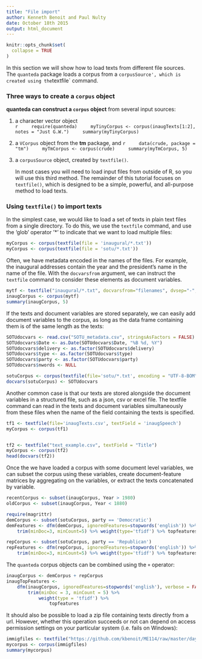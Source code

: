 ```yaml
---
title: "File import"
author: Kenneth Benoit and Paul Nulty
date: October 18th 2015
output: html_document
---
```


```r
knitr::opts_chunk$set(
  collapse = TRUE
)
```

In this section we will show how to load texts from different file sources. The `quanteda` package loads a corpus from a `corpusSource', which is created using the `textfile` command.

### Three ways to create a `corpus` object

**quanteda can construct a `corpus` object** from several input sources:

1.  a character vector object  
    ```r
    require(quanteda)
    myTinyCorpus <- corpus(inaugTexts[1:2], notes = "Just G.W.")
    summary(myTinyCorpus)
    ```
    
2.  a `VCorpus` object from the **tm** package, and
    ```r
    data(crude, package = "tm")
    myTmCorpus <- corpus(crude)
    summary(myTmCorpus, 5)
    ```

3.  a `corpusSource` object, created by `textfile()`.

    In most cases you will need to load input files from outside of R, so you will use this third method.  The remainder of this tutorial focuses on `textfile()`, which is designed to be a simple, powerful, and all-purpose method to load texts.

### Using `textfile()` to import texts

In the simplest case, we would like to load a set of texts in plain text files from a single directory. To do this, we use the `textfile` command, and use the 'glob' operator '*' to indicate that we want to load multiple files:

```r
myCorpus <- corpus(textfile(file = 'inaugural/*.txt'))
myCorpus <- corpus(textfile(file = 'sotu/*.txt'))
```

Often, we have metadata encoded in the names of the files. For example, the inaugural addresses contain the year and the president's name in the name of the file. With the `docvarsfrom` argument, we can instruct the `textfile` command to consider these elements as document variables.

```r
mytf <- textfile("inaugural/*.txt", docvarsfrom="filenames", dvsep="-", docvarnames=c("Year", "President"))
inaugCorpus <- corpus(mytf)
summary(inaugCorpus, 5)
```

If the texts and document variables are stored separately, we can easily add document variables to the corpus, as long as the data frame containing them is of the same length as the texts:

```r
SOTUdocvars <- read.csv("SOTU_metadata.csv", stringsAsFactors = FALSE)
SOTUdocvars$Date <- as.Date(SOTUdocvars$Date, "%B %d, %Y")
SOTUdocvars$delivery <- as.factor(SOTUdocvars$delivery)
SOTUdocvars$type <- as.factor(SOTUdocvars$type)
SOTUdocvars$party <- as.factor(SOTUdocvars$party)
SOTUdocvars$nwords <- NULL

sotuCorpus <- corpus(textfile(file='sotu/*.txt', encoding = "UTF-8-BOM"))
docvars(sotuCorpus) <- SOTUdocvars
```

Another common case is that our texts are stored alongside the document variables in a structured file, such as a json, csv or excel file. The textfile command can read in the texts and document variables simultaneously from these files when the name of the field containing the texts is specified.
```r
tf1 <- textfile(file='inaugTexts.csv', textField = 'inaugSpeech')
myCorpus <- corpus(tf1)


tf2 <- textfile("text_example.csv", textField = "Title")
myCorpus <- corpus(tf2)
head(docvars(tf2))
```

Once the we have loaded a corpus with some document level variables, we can subset the corpus using these variables, create document-feature matrices by aggregating on the variables, or extract the texts concatenated by variable.

```r
recentCorpus <- subset(inaugCorpus, Year > 1980)
oldCorpus <- subset(inaugCorpus, Year < 1880)

require(magrittr)
demCorpus <- subset(sotuCorpus, party == 'Democratic')
demFeatures <- dfm(demCorpus, ignoredFeatures=stopwords('english')) %>%
    trim(minDoc=3, minCount=5) %>% weight(type='tfidf') %>% topfeatures

repCorpus <- subset(sotuCorpus, party == 'Republican') 
repFeatures <- dfm(repCorpus, ignoredFeatures=stopwords('english')) %>%
    trim(minDoc=3, minCount=5) %>% weight(type='tfidf') %>% topfeatures
```

The `quanteda` corpus objects can be combined using the `+` operator:
```r
inaugCorpus <- demCorpus + repCorpus
inaugTopFeatures <- 
    dfm(inaugCorpus, ignoredFeatures=stopwords('english'), verbose = FALSE) %>%
        trim(minDoc = 3, minCount = 5) %>% 
            weight(type = 'tfidf') %>% 
                topfeatures

```

It should also be possible to load a zip file containing texts directly from a url. However, whether this operation succeeds or not can depend on access permission settings on your particular system (i.e. fails on Windows):

```r
immigfiles <- textfile("https://github.com/kbenoit/ME114/raw/master/day8/UKimmigTexts.zip")
mycorpus <- corpus(immigfiles)
summary(mycorpus)
```
